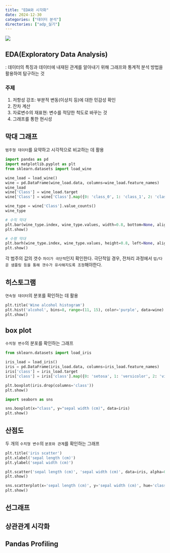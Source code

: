 ```yaml
---
title: "EDA와 시각화"
date: 2024-12-30
categories: ["데이터 분석"]
directories: ["adp_실기"]
---
```


![](/img/stat-thumb.jpg){.post-thumbnail}

## EDA(Exploratory Data Analysis)

: 데이터의 특징과 데이터에 내재된 관계를 알아내기 위해 그래프와 통계적 분석 방법을 활용하여 탐구하는 것

### 주제

1. 저항성 강조: 부분적 변동(이상치 등)에 대한 민감성 확인
2. 잔차 계산
3. 자료변수의 재표현: 변수를 적당한 척도로 바꾸는 것
4. 그래프를 통한 현시성

## 막대 그래프

`범주형 데이터`를 요약하고 시각적으로 비교하는 데 활용

```python
import pandas as pd
import matplotlib.pyplot as plt
from sklearn.datasets import load_wine

wine_load = load_wine()
wine = pd.DataFrame(wine_load.data, columns=wine_load.feature_names)
wine_load
wine['Class'] = wine_load.target
wine['Class'] = wine['Class'].map({0: 'class_0', 1: 'class_1', 2: 'class_2'})

wine_type = wine['Class'].value_counts()
wine_type
```

```python
# 수직 막대
plt.bar(wine_type.index, wine_type.values, width=0.8, bottom=None, align = 'center')
plt.show()
```

```python
# 수평 막대
plt.barh(wine_type.index, wine_type.values, height=0.8, left=None, align = 'center')
plt.show()
```

각 범주의 값의 갯수 `차이가 극단적`인지 확인한다.
극단적일 경우, 전처리 과정에서 `업/다운 샘플링 등을 통해 갯수가 유사해지도록 조정`해야한다.

## 히스토그램

`연속형 데이터`의 분포를 확인하는 데 활용

```python
plt.title('Wine alcohol histogram')
plt.hist('alcohol', bins=8, range=(11, 15), color='purple', data=wine)
plt.show()
```

## box plot

`수치형 변수`의 분포를 확인하는 그래프

```python
from sklearn.datasets import load_iris

iris_load = load_iris()
iris = pd.DataFrame(iris_load.data, columns=iris_load.feature_names)
iris['class'] = iris_load.target
iris['class'] = iris['class'].map({0: 'setosa', 1: 'versicolor', 2: 'virginica'})

plt.boxplot(iris.drop(columns='class'))
plt.show()
```

```python
import seaborn as sns

sns.boxplot(x="class", y="sepal width (cm)", data=iris)
plt.show()
```

## 산점도

두 개의 `수치형 변수`의 `분포와 관계`를 확인하는 그래프

```python
plt.title('iris scatter')
plt.xlabel('sepal length (cm)')
plt.ylabel('sepal width (cm)')

plt.scatter('sepal length (cm)', 'sepal width (cm)', data=iris, alpha=0.5)
plt.show()
```

```python
sns.scatterplot(x='sepal length (cm)', y='sepal width (cm)', hue='class', data=iris, style='class')
plt.show()
```

## 선그래프

## 상관관계 시각화

## Pandas Profiling
